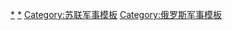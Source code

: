{{Navbox
|name = 莫斯科胜利日阅兵
|title = [[莫斯科勝利日閱兵]]
|listclass = hlist
|image = [[File:Парад_в_честь_70-летия_Великой_Победы_-_27.jpg|120px|2015年红场阅兵]]
|state = {{{state<includeonly>|collapsed</includeonly>}}}
|above = 

|group1 = 历次
|list1 = 
* [[1945年莫斯科胜利日阅兵|1945年]]
* [[1965年莫斯科胜利日阅兵|1965年]]
* [[1985年莫斯科胜利日阅兵|1985年]]
* [[1990年莫斯科胜利日阅兵|1990年]]
* [[1995年莫斯科胜利日阅兵|1995年]]
* [[1996年莫斯科胜利日阅兵|1996年]]
* [[1997年莫斯科胜利日阅兵|1997年]]
* [[1998年莫斯科胜利日阅兵|1998年]]
* [[1999年莫斯科胜利日阅兵|1999年]]
* [[2000年莫斯科胜利日阅兵|2000年]]
* [[2001年莫斯科胜利日阅兵|2001年]]
* [[2002年莫斯科胜利日阅兵|2002年]]
* [[2003年莫斯科胜利日阅兵|2003年]]
* [[2004年莫斯科胜利日阅兵|2004年]]
* [[2005年莫斯科胜利日阅兵|2005年]]
* [[2006年莫斯科胜利日阅兵|2006年]]
* [[2007年莫斯科胜利日阅兵|2007年]]
* [[2008年莫斯科胜利日阅兵|2008年]]
* [[2009年莫斯科胜利日阅兵|2009年]]
* [[2010年红场阅兵|2010年]]
* [[2011年红场阅兵|2011年]]
* [[2012年红场阅兵|2012年]] 
* [[2013年红场阅兵|2013年]]
* [[2014年红场阅兵|2014年]]
* [[2015年红场阅兵|2015年]]
* [[2016年紅場閱兵|2016年]]
* {{link-en|2017年莫斯科胜利日阅兵|2017 Moscow Victory Day Parade|2017年}}
* {{link-en|2018年莫斯科胜利日阅兵|2018 Moscow Victory Day Parade|2018年}}
* {{tsl|en|2019 Moscow Victory Day Parade|2019年莫斯科胜利日阅兵|2019年}}
* {{link-en|2020年莫斯科胜利日阅兵|2020 Moscow Victory Day Parade|2020年}}
* [[2021年莫斯科胜利日阅兵|2021年]]
* {{link-en|2022年莫斯科胜利日阅兵|2022 Moscow Victory Day Parade|2022年}}
 | group2 = 元素
 | list2 = 
* [[胜利旗]]
* [[俄羅斯國旗]]
* 《[[俄羅斯聯邦國歌]]》
* [[乔治丝带]]
* [[紅場]]
* [[独立第154普列奥布拉仁斯基警卫团旗卫队]]
* [[俄罗斯陆军]]
* [[俄罗斯海军]]
* [[俄罗斯空天军]]
* [[俄羅斯空降軍]]
* [[俄罗斯海军航空兵]]
* [[俄罗斯海军步兵]]
* [[俄罗斯国防部火箭炮兵装备总局]]
* [[俄罗斯战略火箭军]]
* [[俄罗斯空天防御兵]]
* [[俄罗斯铁道军]]
* [[联邦安全局|俄罗斯联邦安全局]]
* [[俄罗斯边防军]]
* [[克里姆林警卫团]]
* [[俄罗斯联邦内务部]] [[俄罗斯内卫部队]] [[俄羅斯聯邦國家近衛軍|俄罗斯国家近卫军]]
* [[俄罗斯联邦紧急情况部]]
* [[莫斯科苏沃洛夫少年军校]]
* [[纳希莫夫海军少年军校]] 
* [[俄罗斯勇士飞行表演队]]
* [[雨燕飞行表演队]]

 |group3 = 進行曲
 |list3 = 
* 《[[神圣的战争]]》
* 《[[普列奥布拉任斯基軍團進行曲]]》
* 組曲
** 《[[莫斯科郊外的晚上]]》
** 《[[喀秋莎]]》
** 《[[出發 (歌曲)|出發]]》
** 《[[斯拉夫女人的告別]]》
* 《[[勝利日 (歌曲)|勝利日]]》

 |group4 = 相关
 |list4 = 
* [[胜利日 (5月9日)|胜利日]]
* [[苏德战争]]
* [[偉大的衛國戰爭 (稱呼)|偉大的衛國戰爭]]

}}<noinclude>
{{Documentation|content = {{collapsible option}}}}

[[Category:第二次世界大战纪念活动|*]]
[[Category:莫斯科胜利日阅兵|*]]
[[Category:苏联军事模板]]
[[Category:俄罗斯军事模板]]
</noinclude>